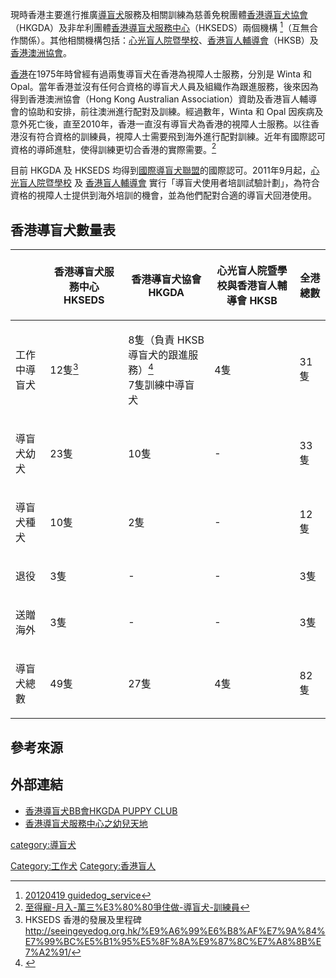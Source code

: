 {{multiple issues|
{{advert|time=2014-03-14T05:22:50+00:00}}
{{primarysources|time=2014-03-14T05:22:50+00:00}}
{{refimprove|time=2014-03-14T05:22:50+00:00}}
}}
現時香港主要進行推廣[[導盲犬|導盲犬]]服務及相關訓練為慈善免稅團體[[香港導盲犬協會|香港導盲犬協會]]（HKGDA）及非牟利團體[[香港導盲犬服務中心|香港導盲犬服務中心]]（HKSEDS）兩個機構 <ref name="gds">[http://www.volunteerlink.net/newsletters/20120419/guidedog_service.pdf 20120419 guidedog_service]</ref>（互無合作關係）。其他相關機構包括：[[心光盲人院暨學校|心光盲人院暨學校]]、[[香港盲人輔導會|香港盲人輔導會]]（HKSB）及[[香港澳洲協會|香港澳洲協會]]。

[[香港|香港]]在1975年時曾經有過兩隻導盲犬在香港為視障人士服務，分別是 Winta 和 Opal。當年香港並沒有任何合資格的導盲犬人員及組織作為跟進服務，後來因為得到香港澳洲協會（Hong Kong Australian Association）資助及香港盲人輔導會的協助和安排，前往澳洲進行配對及訓練。經過數年，Winta 和 Opal 因疾病及意外死亡後，直至2010年，香港一直沒有導盲犬為香港的視障人士服務。以往香港沒有符合資格的訓練員，視障人士需要飛到海外進行配對訓練。近年有國際認可資格的導師進駐，使得訓練更切合香港的實際需要。<ref name="t192428835">[http://tvb4life.pixnet.net/blog/post/192428835-至得寵-月入-萬三%E3%80%80爭住做-導盲犬-訓練員 至得寵-月入-萬三%E3%80%80爭住做-導盲犬-訓練員]</ref>

目前 HKGDA 及 HKSEDS 均得到[[國際導盲犬聯盟|國際導盲犬聯盟]]的國際認可。2011年9月起，[[心光盲人院暨學校|心光盲人院暨學校]] 及 [[香港盲人輔導會|香港盲人輔導會]] 實行「導盲犬使用者培訓試驗計劃」，為符合資格的視障人士提供到海外培訓的機會，並為他們配對合適的導盲犬回港使用。

== 香港導盲犬數量表 ==
{| class="wikitable"
|-
! !! 香港導盲犬服務中心 HKSEDS !! 香港導盲犬協會 HKGDA !! 心光盲人院暨學校與香港盲人輔導會 HKSB !! 全港總數
|-
| 工作中導盲犬 || 12隻<ref>HKSEDS 香港的發展及里程碑 http://seeingeyedog.org.hk/%E9%A6%99%E6%B8%AF%E7%9A%84%E7%99%BC%E5%B1%95%E5%8F%8A%E9%87%8C%E7%A8%8B%E7%A2%91/</ref>|| 8隻（負責 HKSB 導盲犬的跟進服務）<ref name="dog44">{{cite web|url=http://www.hksb.org.hk/index.php?option=com_content&view=article&id=501&Itemid=7|title=4人4狗 以愛引路導盲犬使用者培訓先導計劃成果匯報及交接儀式順利完成}}</ref><br>7隻訓練中導盲犬 || 4隻 || 31隻
|-
| 導盲犬幼犬 || 23隻 || 10隻 || - || 33隻
|-
| 導盲犬種犬 || 10隻 || 2隻 || - || 12隻
|-
| 退役 || 3隻 || - || - || 3隻
|- 
| 送贈海外 || 3隻 || - || - || 3隻
|-
| 導盲犬總數 || 49隻 || 27隻 || 4隻 || 82隻
|}
{{small|統計日期：2017年10月7日}}

== 參考來源 ==
{{Reflist}}

== 外部連結 ==
*[https://www.facebook.com/HKGDAPUPPYCLUB/ 香港導盲犬BB會HKGDA PUPPY CLUB]
*[https://www.facebook.com/hongkongseeingeyedogpuppy/ 香港導盲犬服務中心之幼兒天地]

[[Category:工作犬|Category:工作犬]]
[[Category:香港盲人|Category:香港盲人]]
[[category:導盲犬|category:導盲犬]]